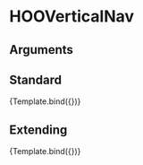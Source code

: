 
<Meta title="Molecules/Menus/HOOVerticalNav" component={HOOVerticalNav} />

# HOOVerticalNav

## Arguments

<ArgsTable of={HOOVerticalNav} />


## Standard
<Canvas>
  <Story 
    name="Standard"
    args = { 
      { navItems: navItems }
    }>
    {Template.bind({})}
  </Story>
</Canvas>

## Extending
<Canvas>
  <Story 
    name="Extending"
    args = { 
     { navItems: navItems, rootElementAttributes: { style: { backgroundColor: "pink" } }}
    }>
    {Template.bind({})}
  </Story>
</Canvas>